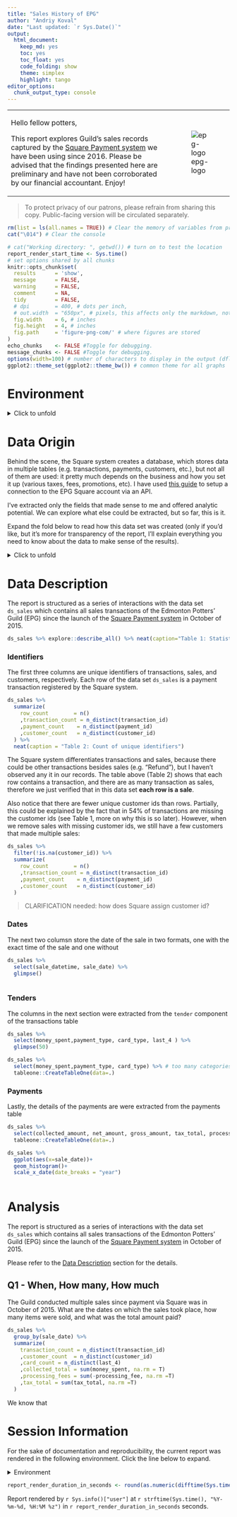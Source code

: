 ```yaml
---
title: "Sales History of EPG"
author: "Andriy Koval"  
date: "Last updated: `r Sys.Date()`"
output:
  html_document:
    keep_md: yes
    toc: yes
    toc_float: yes
    code_folding: show
    theme: simplex
    highlight: tango
editor_options: 
  chunk_output_type: console
---
```


+---------------------------------------------------------------------------------------------------------------------------------------------------------------------------------------------------------------------------------------------------------------------------------------+-------------------------------------------------------------+
| Hello fellow potters,                                                                                                                                                                                                                                                                 | ![epg-logo](../../libs/images/epg-logo.png){alt="epg-logo"} |
|                                                                                                                                                                                                                                                                                       |                                                             |
| This report explores Guild's sales records captured by the [Square Payment system](https://tinyurl.com/2hzv8z9p) we have been using since 2016. Please be advised that the findings presented here are preliminary and have not been corroborated by our financial accountant. Enjoy! |                                                             |
+---------------------------------------------------------------------------------------------------------------------------------------------------------------------------------------------------------------------------------------------------------------------------------------+-------------------------------------------------------------+

> To protect privacy of our patrons, please refrain from sharing this copy. Public-facing version will be circulated separately.

<!--  Set the working directory to the repository's base directory; this assumes the report is nested inside of two directories.-->

```r
rm(list = ls(all.names = TRUE)) # Clear the memory of variables from previous run. This is not called by knitr, because it's above the first chunk.
cat("\014") # Clear the console
```

```r
# cat("Working directory: ", getwd()) # turn on to test the location
report_render_start_time <- Sys.time()
# set options shared by all chunks
knitr::opts_chunk$set(
  results      = 'show',
  message      = FALSE,
  warning      = FALSE,
  comment      = NA,
  tidy         = FALSE,
  # dpi        = 400, # dots per inch,
  # out.width  = "650px", # pixels, this affects only the markdown, not the underlying png file.  The height will be scaled appropriately.
  fig.width    = 6, # inches
  fig.height   = 4, # inches
  fig.path     = 'figure-png-com/' # where figures are stored
)
echo_chunks    <- FALSE #Toggle for debugging.
message_chunks <- FALSE #Toggle for debugging.
options(width=100) # number of characters to display in the output (dflt = 80)
ggplot2::theme_set(ggplot2::theme_bw()) # common theme for all graphs
```

# Environment

<details>

<summary>Click to unfold</summary>

<!-- Load packages, or at least verify they're available on the local machine.  Suppress the output when loading packages. -->

```r
library(squareupr)
library(tidyverse)
library(magrittr)
library(dplyr)
```

<!-- Load the sources.  Suppress the output when loading sources. -->

```r
getwd()
# source("./scripts/common-functions.R")
source("../../scripts/common-functions.R")
```

<!-- Load any Global functions and variables declared in the R file.  Suppress the output. -->

```r
# do not commit the line below

# do not commit the line above 

```

```r

```

</details>

# Data Origin

Behind the scene, the Square system creates a database, which stores data in multiple tables (e.g. transactions, payments, customers, etc.), but not all of them are used: it pretty much depends on the business and how you set it up (various taxes, fees, promotions, etc). I have used [this guide](https://www.r-bloggers.com/2018/05/analyzing-customer-data-from-square/) to setup a connection to the EPG Square account via an API. 

I've extracted only the fields that made sense to me and offered analytic potential. We can explore what else could be extracted, but so far, this is it. 

Expand the fold below to read how this data set was created (only if you'd like, but it's more for transparency of the report, I'll explain everything you need to know about the data to make sense of the results).

<details>

<summary>Click to unfold</summary>

Load transactions
```r
# list all transactions 
# by default, if a date is provided with no time, then the time component is set to midnight
ds_tran <- 
  sq_list_transactions(
    location = sq_list_locations()$id[1] # we only have 1 location
    ,begin_time = as.Date('2015-10-17') # account start date
    ,end_time = Sys.Date()
  )
# ds_tran %>% head()
# d0 <- ds_tran %>% slice(1:2)#
# d0 %>% purrr::transpose() %>% View()
```

Load payments
```r
# NOTE: the API does not allow extracting for periods longer than 1 year
# When looping and saving to list, encountered unexpected behavior, so brute force it for now
d_pay_15 <- 
    sq_list_payments(
      location = sq_list_locations()$id[1] # we only have 1 location
      ,begin_time = as.Date('2015-01-01') # account start date
      ,end_time = as.Date('2015-12-31')
     )
d_pay_16 <- 
    sq_list_payments(
      location = sq_list_locations()$id[1] # we only have 1 location
      ,begin_time = as.Date('2016-01-01') # account start date
      ,end_time = as.Date('2016-12-31')
     )

d_pay_17 <- 
    sq_list_payments(
      location = sq_list_locations()$id[1] # we only have 1 location
      ,begin_time = as.Date('2017-01-01') # account start date
      ,end_time = as.Date('2017-12-31')
     )

d_pay_18 <- 
    sq_list_payments(
      location = sq_list_locations()$id[1] # we only have 1 location
      ,begin_time = as.Date('2018-01-01') # account start date
      ,end_time = as.Date('2018-12-31')
     )

d_pay_19 <- 
    sq_list_payments(
      location = sq_list_locations()$id[1] # we only have 1 location
      ,begin_time = as.Date('2019-01-01') # account start date
      ,end_time = as.Date('2019-12-31')
     )

d_pay_20 <- 
    sq_list_payments(
      location = sq_list_locations()$id[1] # we only have 1 location
      ,begin_time = as.Date('2020-01-01') # account start date
      ,end_time = as.Date('2020-12-31')
     )
d_pay_21 <- 
    sq_list_payments(
      location = sq_list_locations()$id[1] # we only have 1 location
      ,begin_time = as.Date('2021-01-01') # account start date
      ,end_time = as.Date('2021-12-31')
     )
d_pay_22 <- 
    sq_list_payments(
      location = sq_list_locations()$id[1] # we only have 1 location
      ,begin_time = as.Date('2022-01-01') # account start date
      ,end_time = as.Date('2022-12-31')
     )
d_pay_23 <- 
    sq_list_payments(
      location = sq_list_locations()$id[1] # we only have 1 location
      ,begin_time = as.Date('2023-01-01') # account start date
      ,end_time = as.Date('2023-12-31')
     )

ds_pay <- bind_rows(
  d_pay_15
  ,d_pay_16
  ,d_pay_17
  ,d_pay_18
  ,d_pay_19
  ,d_pay_20
  ,d_pay_21
  ,d_pay_22
  ,d_pay_23
  , .id = "year"
)
rm(
    d_pay_15
  ,d_pay_16
  ,d_pay_17
  ,d_pay_18
  ,d_pay_19
  ,d_pay_20
  ,d_pay_21
  ,d_pay_22
  ,d_pay_23
)
# ds_pay %>% head()
# d0 <- ds_pay %>% slice(1:2)
# d0 %>% purrr::transpose() %>% View()


```

Extract needed fields from transactions, specifically, `tenders` component:
```r

extract_from_transactions <- function(x){
    tibble(
       transaction_id = sq_null_to_na(x$tender[[1]]$transaction_id)
      ,payment_id     = sq_null_to_na(x$tender[[1]]$id)
      ,customer_id    = sq_null_to_na(x$tender[[1]]$customer_id)
      ,money_spent    = sq_null_to_na(x$tender[[1]]$amount_money$amount)/100
      ,date_of_sale   = sq_null_to_na(x$tender[[1]]$created_at)
      ,payment_type   = sq_null_to_na(x$tender[[1]]$type)
      ,card_type      = sq_null_to_na(x$tender[[1]]$card_details$card$card_brand)
      ,last_4         = sq_null_to_na(x$tender[[1]]$card_details$card$last_4)
    )  
}
# Testing
# d1 <- ds_tran %>% slice(1:2)#
# d1 %>% purrr::transpose() %>% View()

ds_tran2 <- 
  ds_tran %>%
  # d0 %>% 
  purrr::transpose() %>%
  purrr::map_df(extract_from_transactions) #%>% 
  # mutate(
  #   # `Z` at the end of the data means "zero offset", i.e. UTC
  #   date_of_sale = lubridate::as_datetime(date_of_sale)
  #   ,date_time = date_of_sale - lubridate::hms("07:00:00") # mountain time is GMT-7
  #   ,date = lubridate::date(date_time)
  #   # ,time = lubridate::time(date_time)
  # )
ds_tran2 %>% glimpse()
```

```r
extract_from_payments <- function(x){
   tibble(
      payment_id        = sq_null_to_na(x$id)
      ,collected_amount = sq_null_to_na(x$total_collected_money$amount)/100
      ,net_amount       = sq_null_to_na(x$net_total_money$amount)/100
      ,gross_amount     = sq_null_to_na(x$gross_sales_money$amount)/100
      ,tax_total        = sq_null_to_na(x$tax_money$amount)/100
      ,processing_fee   = sq_null_to_na(x$processing_fee_money$amount)/100
      

    )  
}
# Testing
# d0 <- ds_pay %>% slice(1:2)#
# d0 %>% purrr::transpose() %>% View()

ds_payment <- 
  ds_pay %>% 
  purrr::transpose() %>%
  purrr::map_df(extract_from_payments)


```

```r
# Combine into a single dataset
ds_sales <- 
  ds_tran2 %>% 
  full_join(ds_payment, by = "payment_id") %>% 
  mutate(
    # `Z` at the end of the data means "zero offset", i.e. UTC
    sale_datetime = lubridate::as_datetime(date_of_sale)
    ,sale_datetime = sale_datetime - lubridate::hms("07:00:00") # mountain time is GMT-7
    ,sale_date = lubridate::date(sale_datetime)
    # ,time = lubridate::time(date_time)
  ) %>% 
  relocate(
    c("sale_datetime", "sale_date")
    ,.after = "customer_id"
  ) %>% 
  select(-date_of_sale)
# rm(ds_pay, ds_payment, ds_tran, ds_tran2)
# ds_sales is the final dataset, containing all fields deemed relevant
# while datasets occuring upstream should be used to extract more fields 
# `ds_sales` should be used (for conceptual convenience) as the main dataset of the report
```

</details>


# Data Description

The report is structured as a series of interactions with the data set `ds_sales` which contains all sales transactions of the Edmonton Potters' Guild (EPG) since the launch of the [Square Payment system](https://tinyurl.com/2hzv8z9p) in October of 2015.

```r
ds_sales %>% explore::describe_all() %>% neat(caption="Table 1: Statistical properties of the columns")
```

### Identifiers

The first three columns are unique identifiers of transactions, sales, and customers, respectively. 
Each row of the data set `ds_sales` is a payment transaction registered by the Square system.

```r
ds_sales %>% 
  summarize(
    row_count        = n()
    ,transaction_count = n_distinct(transaction_id)   
    ,payment_count    = n_distinct(payment_id)
    ,customer_count   = n_distinct(customer_id) 
  ) %>% 
  neat(caption = "Table 2: Count of unique identifiers")
```

The Square system differentiates transactions and sales, because there could be other transactions besides sales (e.g. "Refund"), but I haven't observed any it in our records. The table above (Table 2) shows that each row contains a transaction, and there are as many transaction as sales, therefore we just verified that in this data set __each row is a sale__.

Also notice that there are fewer unique customer ids than rows. Partially, this could be explained by the fact that in 54% of transactions are missing the customer ids (see Table 1, more on why this is so later). However, when we remove sales with missing customer ids, we still have a few customers that made multiple sales:

```r
ds_sales %>% 
  filter(!is.na(customer_id)) %>% 
  summarize(
    row_count        = n()
    ,transaction_count = n_distinct(transaction_id)   
    ,payment_count    = n_distinct(payment_id)
    ,customer_count   = n_distinct(customer_id) 
  )
```

> CLARIFICATION needed: how does Square assign customer id? 


### Dates 

The next two columsn store the date of the sale in two formats, one with the exact time of the sale and one without
```r
ds_sales %>% 
  select(sale_datetime, sale_date) %>% 
  glimpse()
  
```


### Tenders

The columns in the next section were extracted from the `tender` component of the transactions table

```r
ds_sales %>% 
  select(money_spent,payment_type, card_type, last_4 ) %>% 
  glimpse(50)

ds_sales %>% 
  select(money_spent,payment_type, card_type) %>% # too many categories in `last_4`
  tableone::CreateTableOne(data=.) 
```

### Payments

Lastly, the details of the payments are were extracted from the payments table

```r
ds_sales %>% 
  select(collected_amount, net_amount, gross_amount, tax_total, processing_fee) %>% 
  tableone::CreateTableOne(data=.)
```








```r
ds_sales %>% 
  ggplot(aes(x=sale_date))+
  geom_histogram()+
  scale_x_date(date_breaks = "year")
```

```r

```





# Analysis

The report is structured as a series of interactions with the data set `ds_sales` which contains all sales transactions of the Edmonton Potters' Guild (EPG) since the launch of the [Square Payment system](https://tinyurl.com/2hzv8z9p) in October of 2015.

Please refer to the [Data Description](#data-description) section for the details. 


## Q1 - When, How many, How much

The Guild conducted multiple sales since payment via Square was in October of 2015. What are the dates on which the sales took place, how many items were sold, and what was the total amount paid?

```r
ds_sales %>%
  group_by(sale_date) %>% 
  summarize(
    transaction_count = n_distinct(transaction_id)
    ,customer_count  = n_distinct(customer_id)
    ,card_count = n_distinct(last_4)
    ,collected_total = sum(money_spent, na.rm = T)
    ,processing_fees = sum(-processing_fee, na.rm =T)
    ,tax_total = sum(tax_total, na.rm =T)
  )
```
We know that 

# Session Information {#session-info}

For the sake of documentation and reproducibility, the current report was rendered in the following environment. Click the line below to expand.

<details>

<summary>Environment</summary>

```r
if( requireNamespace("devtools", quietly = TRUE) ) {
  devtools::session_info()
} else {
  sessionInfo()
}
```

</details>

```r
report_render_duration_in_seconds <- round(as.numeric(difftime(Sys.time(), report_render_start_time, units="secs")))
```

Report rendered by `r Sys.info()["user"]` at `r strftime(Sys.time(), "%Y-%m-%d, %H:%M %z")` in `r report_render_duration_in_seconds` seconds.
